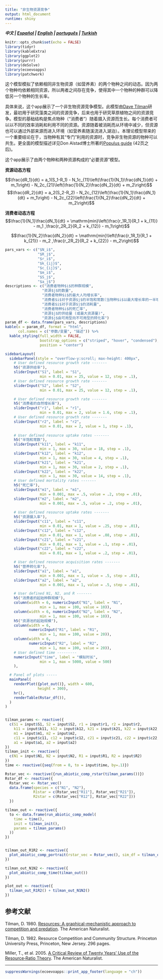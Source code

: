 ```yaml
---
title: "非生物资源竞争"
output: html_document
runtime: shiny
---
```


***中文 |  [Español](https://ecoevoapps.shinyapps.io/abiotic_resource_competition_es) | [English](https://ecoevoapps.shinyapps.io/abiotic_resource_competition) | [português](https://ecoevoapps.shinyapps.io/abiotic_resource_competition_pt) | [Turkish](https://ecoevoapps.shinyapps.io/abiotic_resource_competition_tr)  ***


```r
knitr::opts_chunk$set(echo = FALSE)
library(tidyr)
library(kableExtra)
library(ggplot2)
library(purrr)
library(deSolve)
library(ecoevoapps)
library(patchwork)
```

这个模型模拟了依赖相同非生物资源（如营养素）的两个物种之间的动态。因为两个物种均依赖相同资源，所以两者之间存在竞争，使得其中一个物种的种群可以降低另一个物种的生长率。

具体来说，这个app展示了一个非生物资源竞争模型。此模型由[Dave Tilman](https://cbs.umn.edu/tilman-lab/davidtilman)研发，最初用于研究藻类之间的资源竞争，后来也用于研究草原植物之间的资源竞争。模型的基础结构是焦点物种（“消费者”）随着摄入资源而生长。每个消费者可以以不同的效率消耗和利用不同的资源。资源随着被消耗而从环境中减少，但资源也可以通过外部来源而进入环境（如营养素随溪流进入湖泊）。本理论模型带来的一个重要结论在于，当物种有其“专门”利用的资源时，竞争非生物资源的物种可以共生。更全面的模型描述详见Don Alstad博士所著的[Populus guide](https://cbs.umn.edu/sites/cbs.umn.edu/files/public/downloads/PopulusHelp_e.pdf) (42页之后)。

这个app展示了由两个物种和两种资源构成的“必要资源”模型。

**资源动态方程**  

$$\frac{dR_1}{dt} = a_1(S_1-R_1) - N_1c_{11}\left(\frac{1}{N_1}\frac{dN_1}{dt} + m_1\right) -  N_2c_{21}\left(\frac{1}{N_2}\frac{dN_2}{dt} + m_2\right)$$
$$\frac{dR_2}{dt} = a_2(S_2-R_2) - N_2c_{12}\left(\frac{1}{N_1}\frac{dN_1}{dt} + m_1\right) -  N_2c_{22}\left(\frac{1}{N_2}\frac{dN_2}{dt} + m_2\right)$$

**消费者动态方程**  
$$\frac{1}{N_1}\frac{dN_1}{dt} = \mathrm{min}\left(\frac{r_1R_1}{R_1 + k_{11}} - m_1 ,\frac{r_2R_2}{R_2 + k_{12}} - m_1\right)$$

$$\frac{1}{N_2}\frac{dN_2}{dt} = \mathrm{min}\left(\frac{r_1R_1}{R_1 + k_{21}} - m_2 ,\frac{r_2R_2}{R_2 + k_{22}} - m_2\right)$$



```r
pars_vars <- c("$N_i$",
               "$R_j$",
               "$r_i$",
               "$k_{ij}$",
               "$c_{ij}$",
               "$m_i$",
               "$S_j$",
               "$a_j$")
descriptions <- c("消费者物种$i$的种群规模",
                 "资源$j$的数量",
                 "消费者物种$i$的最大人均增长率",
                 "消费者$i$对于资源$j$的半饱和常数(当物种$i$以最大增长率的一半增长时，资源$j$的浓度)",
                 "消费者$i$对于资源$j$的消耗量",
                 "消费者物种$i$的死亡率",
                 "资源$j$的供给量 (或最大资源量)",
                 "资源$j$由可用型向不可用型的转化率")
param_df <- data.frame(pars_vars, descriptions)
kable(x = param_df, format = "html", 
      col.names = c("参数/变量", "描述")) %>%
  kable_styling(full_width = FALSE, 
                bootstrap_options = c("striped", "hover", "condensed"),
                position = "center")
```



```r
sidebarLayout(
  sidebarPanel(style = "overflow-y:scroll; max-height: 400px",
    # User defined resource growth rate -------
    h5("资源供给率"),
    sliderInput("S1", label = "S1",
                min = 0.01, max = 25, value = 12, step = .1),
    # User defined resource growth rate -------
    sliderInput("S2", label = "S2",
                min = 0.01, max = 25, value = 12, step = .1),

    # User defined resource growth rate -------
    h5("消费者的自然增长率"),
    sliderInput("r1", label = "r1",
                min = 0.01, max = 2, value = 1.6, step = .1),
    # User defined resource growth rate -------
    sliderInput("r2", label = "r2",
                min = 0.01, max = 2, value = 1, step = .1),
    
    # User defined resource uptake rates -------
    h5("半饱和常数"),
    sliderInput("k11", label = "k11",
                min = 1, max = 30, value = 18, step = .1),
    sliderInput("k12", label = "k12",
                min = 1, max = 30, value = 4, step = .1),
    sliderInput("k21", label = "k21",
                min = 1, max = 30, value = 2, step = .1),
    sliderInput("k22", label = "k22",
                min = 1, max = 30, value = 14, step = .1),
    # User defined mortality rates -------
    h5("死亡率"),
    sliderInput("m1", label = "m1",
                min = 0.001, max = .5, value = .2, step = .01),
    sliderInput("m2", label = "m2",
                min = 0.001, max = .5, value = .2, step = .01),
    
    # User defined resource uptake rates -------
    h5("资源摄入率"),
    sliderInput("c11", label = "c11",
                min = 0.01, max = 1, value = .25, step = .01),
    sliderInput("c12", label = "c12",
                min = 0.01, max = 1, value = .08, step = .01),
    sliderInput("c21", label = "c21",
                min = 0.01, max = 1, value = .1, step = .01),
    sliderInput("c22", label = "c22",
                min = 0.01, max = 1, value = .2, step = .01),

    # User defined resource acquisition rates -------
    h5("营养转化率"),
    sliderInput("a1", label = "a1",
                min = 0.001, max = 1, value = .5, step = .01),
    sliderInput("a2", label = "a2",
                min = 0.001, max = 1, value = .5, step = .01),

    # User defined N1, N2, and R -------
    h5("消费者的起始种群规模"),
    column(width = 6, numericInput("N1", label = "N1",
                min = 1, max = 100, value = 10)),
    column(width = 6, numericInput("N2", label = "N2",
                min = 1, max = 100, value = 10)),
    h5("资源池的起始规模"),
    column(width = 6,
           numericInput("R1", label = "R1",
                min = 1, max = 100, value = 20)),
    column(width = 6,
           numericInput("R2", label = "R2",
                min = 1, max = 100, value = 20)),
    # User defined time ---------
    numericInput("time", label = "模拟时长",
                min = 1, max = 5000, value = 500)
    ),

  # Panel of plots -----
  mainPanel(
    renderPlot({plot_out()}, width = 600,
               height = 300),
    hr(),
    renderTable(Rstar_df()),
  )
)


tilman_params <- reactive({
  c(S1 = input$S1, S2 = input$S2, r1 = input$r1, r2 = input$r2,
    k11 = input$k11, k12 = input$k12, k21 = input$k21, k22 = input$k22,
    m1 = input$m1, m2 = input$m2,
    c11 = input$c11, c12 = input$c12, c21 = input$c21, c22 = input$c22,
    a1 = input$a1, a2 = input$a2)
})
tilman_init <- reactive({
  c(N1 = input$N1, N2 = input$N2, R1 = input$R1, R2 = input$R2)
})
time <- reactive({seq(from = 0, to = input$time, by=.1)})

Rstar_vec <- reactive({run_abiotic_comp_rstar(tilman_params())})
Rstar_df <- reactive({
  Rstar_vec <- Rstar_vec()
  data.frame(species = c("N1", "N2"),
             R1star = c(Rstar_vec["R11"], Rstar_vec["R21"]),
             R2star = c(Rstar_vec["R12"], Rstar_vec["R22"]))
  })

tilman_out <- reactive({
  to <- data.frame(run_abiotic_comp_model(
    time = time(),
    init = tilman_init(),
    params = tilman_params()
  ))
})


tilman_out_R1R2 <- reactive({
  plot_abiotic_comp_portrait(rstar_vec = Rstar_vec(), sim_df = tilman_out())
})

tilman_out_N1N2 <- reactive({
  plot_abiotic_comp_time(tilman_out())
})

plot_out <- reactive({
  tilman_out_R1R2() + tilman_out_N1N2()
})


```


## 参考文献 

Tilman, D. 1980. [Resources: A graphical-mechanistic approach to competition and predation](http://max2.ese.u-psud.fr/epc/conservation/PDFs/HIPE/Tilman1980.pdf). The American Naturalist.

Tilman, D. 1982. Resource Competition and Community Structure. Princeton University Press, Princeton, New Jersey. 296 pages. 

Miller, T., et al. 2005. [A Critical Review of Twenty Years’ Use of the Resource‐Ratio Theory](https://www.jstor.org/stable/10.1086/428681?seq=1). The American Naturalist. 

-------------

```r
suppressWarnings(ecoevoapps::print_app_footer(language = "ch"))
```
